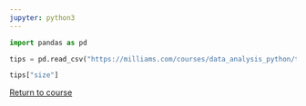 ```yaml
---
jupyter: python3
---
```


```python
import pandas as pd

tips = pd.read_csv("https://milliams.com/courses/data_analysis_python/tips.csv")
```

```python
tips["size"]
```

[Return to course](../pages/03%20Analysis.qmd#exercise-1)

